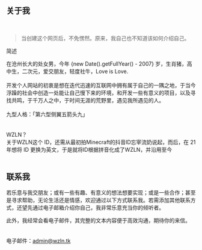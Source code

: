## 关于我
 <blockquote><p>当创建这个网页后，不免愣然。原来，我自己也不知道该如何介绍自己。</p></blockquote>

简述

在沧州长大的处女男，今年 {new Date().getFullYear() - 2007} 岁，生肖猪，高中生，二次元，爱交朋友，轻度社牛，Love is Love.<br><br>
开发个人网站的初衷是想在迭代迅速的互联网中拥有属于自己的一隅之地，于当今浮躁的社会中创造一处能让自己慢下来的环境，和开发一些有意义的项目，以及寻找共鸣，于千万人之中，于时间无涯的荒野里，遇见我所遇见的人。<br><br>
九型人格：「第六型侧翼五箭头九」<br><br><br>
WZLN？<br>
关于WZLN这个 ID，还需从最初拍Minecraft的抖音ID忘宰流奶说起，而后，在 21 年想将 ID 更换为英文，于是就将ID根据拼音化成了WZLN，并沿用至今<br><br>
## 联系我
若乐意与我交朋友；或有一些有趣、有意义的想法想要实现；或是一些合作；甚至是寻求帮助，无论生活还是情感，欢迎通过以下方式联系我。若需添加其他联系方式，还望先通过电子邮箱介绍你自己，我非常乐意充当你的倾听者。<br>

此外，我经常会看电子邮件，其完整的文本内容便于高效沟通，期待你的来信。<br><br><br>
电子邮件：admin@wzln.tk
